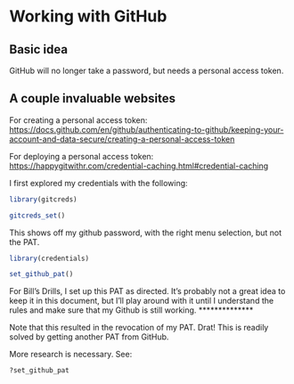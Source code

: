 # Working with GitHub {#github}

## Basic idea

GitHub will no longer take a password, but needs a personal access token. 

## A couple invaluable websites
For creating a personal access token:
<https://docs.github.com/en/github/authenticating-to-github/keeping-your-account-and-data-secure/creating-a-personal-access-token>

For deploying a personal access token:
<https://happygitwithr.com/credential-caching.html#credential-caching>


I first explored my credentials with the following:

```r
library(gitcreds)

gitcreds_set()
```

This shows off my github password, with the right menu selection, but not the PAT. 

```r
library(credentials)

set_github_pat()
```


For Bill's Drills, I set up this PAT as directed. It's probably not a great idea to keep it in this document, but I'll play around with it until I understand the rules and make sure that my Github is still working. 
**************

Note that this resulted in the revocation of my PAT. Drat! This is readily solved by getting another PAT from GitHub. 

More research is necessary. See:

```r
?set_github_pat
```


